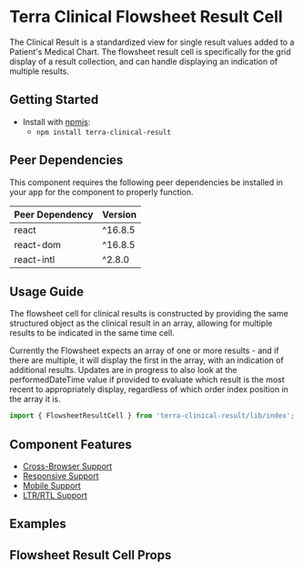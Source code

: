 



<Badge />

# Terra Clinical Flowsheet Result Cell

The Clinical Result is a standardized view for single result values added to a Patient's Medical Chart. The flowsheet result cell is specifically for the grid display of a result collection, and can handle displaying an indication of multiple results.

## Getting Started

- Install with [npmjs](https://www.npmjs.com):
  - `npm install terra-clinical-result`

<!-- AUTO-GENERATED-CONTENT:START Peer Dependencies -->
## Peer Dependencies

This component requires the following peer dependencies be installed in your app for the component to properly function.

| Peer Dependency | Version |
|-|-|
| react | ^16.8.5 |
| react-dom | ^16.8.5 |
| react-intl | ^2.8.0 |

<!-- AUTO-GENERATED-CONTENT:END -->

## Usage Guide

The flowsheet cell for clinical results is constructed by providing the same structured object as the clinical result in an array, allowing for multiple results to be indicated in the same time cell.

Currently the Flowsheet expects an array of one or more results - and if there are multiple, it will display the first in the array, with an indication of additional results. Updates are in progress to also look at the performedDateTime value if provided to evaluate which result is the most recent to appropriately display, regardless of which order index position in the array it is.


```jsx
import { FlowsheetResultCell } from 'terra-clinical-result/lib/index';
```

## Component Features

* [Cross-Browser Support](https://engineering.cerner.com/terra-ui/about/terra-ui/component-standards#cross-browser-support)
* [Responsive Support](https://engineering.cerner.com/terra-ui/about/terra-ui/component-standards#responsive-support)
* [Mobile Support](https://engineering.cerner.com/terra-ui/about/terra-ui/component-standards#mobile-support)
* [LTR/RTL Support](https://engineering.cerner.com/terra-ui/about/terra-ui/component-standards#ltr--rtl)

## Examples
<DefaultCell title="Flowsheet Result Cell" />
<MultipleResultsCell title="Flowsheet Result Cell with Multiple Results" />
<BloodPressureCell title="Flowsheet Result Cell with Blood Pressure Result" />
<MultipleBloodPressuresCell title="Flowsheet Result Cell with Multiple Blood Pressure Results" />
<UnverifiedResultsCell title="Flowsheet Result Cell with Unverified Results" />
<PaddingStyleCell title="Flowsheet Result Cell Padding Styles" />
<KnownAndPartialNoData
  title="Flowsheet Result Cell for 'Known No Result' and Blood Pressure partial 'No Result'"
  description="Use the 'hasResultNoData' prop to show the 'No Data' display for the Flowsheet Result Cell. For Blood Pressure, Use either the 'resultNoData' property name or ' result: { value: null, }' to show the 'No Data' display for either the Systolic or Diastolic result:"
/>
<KnownErrorAndPartialError
  title="Displays for a full 'Known Error' and for partial missing results"
  description="Use the 'hasResultError' prop to show the 'Error' display for the full Flowsheet Result Cell. Or if there is a missing part results (e.g. Systolic or Diastolic), that portion will show the error display:"
/>
<NumericOverflow
  title="Flowsheet Result Cell with a numeric result that overflows the container"
  description="When displaying a result with an overflowed numeric value, instead of truncating the value, shows 'View Results' message."
/>
<StatusEnteredInError
  title="Uncharted Result as 'Entered In Error'"
  description="Display for when the result status has been set to 'entered-in-error'"
/>

## Flowsheet Result Cell Props
<FlowsheetResultCellProps />
